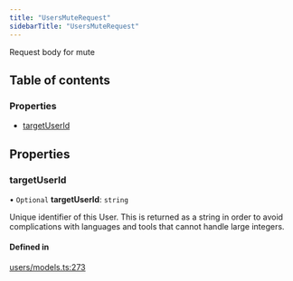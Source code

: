 ```yaml
---
title: "UsersMuteRequest"
sidebarTitle: "UsersMuteRequest"
---
```


Request body for mute

## Table of contents

### Properties

- [targetUserId](/xdks/typescript/reference/interfaces/UsersMuteRequest#targetuserid)

## Properties

### targetUserId

• `Optional` **targetUserId**: `string`

Unique identifier of this User. This is returned as a string in order to avoid complications with languages and tools that cannot handle large integers.

#### Defined in

[users/models.ts:273](https://github.com/xdevplatform/xdk/blob/298ca9350d035e40e7c8ee0753c50052819a41e2/xdk/typescript/src/users/models.ts#L273)
